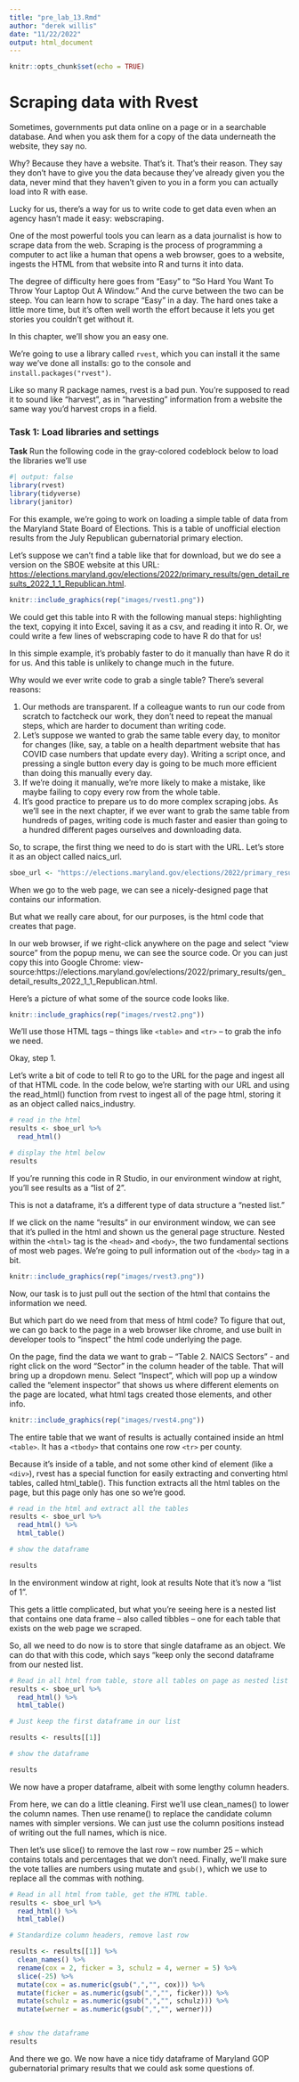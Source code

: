 ```yaml
---
title: "pre_lab_13.Rmd"
author: "derek willis"
date: "11/22/2022"
output: html_document
---
```


```r
knitr::opts_chunk$set(echo = TRUE)
```

# Scraping data with Rvest

Sometimes, governments put data online on a page or in a searchable database. And when you ask them for a copy of the data underneath the website, they say no.

Why? Because they have a website. That's it. That's their reason. They say they don't have to give you the data because they've already given you the data, never mind that they haven't given to you in a form you can actually load into R with ease.

Lucky for us, there's a way for us to write code to get data even when an agency hasn't made it easy: webscraping.

One of the most powerful tools you can learn as a data journalist is how to scrape data from the web. Scraping is the process of programming a computer to act like a human that opens a web browser, goes to a website, ingests the HTML from that website into R and turns it into data.

The degree of difficulty here goes from "Easy" to "So Hard You Want To Throw Your Laptop Out A Window." And the curve between the two can be steep. You can learn how to scrape "Easy" in a day. The hard ones take a little more time, but it's often well worth the effort because it lets you get stories you couldn't get without it.

In this chapter, we'll show you an easy one.

We're going to use a library called `rvest`, which you can install it the same way we've done all installs: go to the console and `install.packages("rvest")`.

Like so many R package names, rvest is a bad pun.  You're supposed to read it to sound like "harvest", as in "harvesting" information from a website the same way you'd harvest crops in a field.

### Task 1: Load libraries and settings
**Task** Run the following code in the gray-colored codeblock below to load the libraries we'll use

```r
#| output: false
library(rvest)
library(tidyverse)
library(janitor)
```

For this example, we're going to work on loading a simple table of data from the Maryland State Board of Elections. This is a table of unofficial election results from the July Republican gubernatorial primary election.

Let's suppose we can't find a table like that for download, but we do see a version on the SBOE website at this URL: [https://elections.maryland.gov/elections/2022/primary_results/gen_detail_results_2022_1_1_Republican.html](https://elections.maryland.gov/elections/2022/primary_results/gen_detail_results_2022_1_1_Republican.html).

```r
knitr::include_graphics(rep("images/rvest1.png"))
```
We could get this table into R with the following manual steps: highlighting the text, copying it into Excel, saving it as a csv, and reading it into R.
Or, we could write a few lines of webscraping code to have R do that for us!

In this simple example, it's probably faster to do it manually than have R do it for us. And this table is unlikely to change much in the future.

Why would we ever write code to grab a single table? There's several reasons:

1. Our methods are transparent.  If a colleague wants to run our code from scratch to factcheck our work, they don't need to repeat the manual steps, which are harder to document than writing code.
2. Let's suppose we wanted to grab the same table every day, to monitor for changes (like, say, a table on a health department website that has COVID case numbers that update every day).  Writing a script once, and pressing a single button every day is going to be much more efficient than doing this manually every day.
3. If we're doing it manually, we're more likely to make a mistake, like maybe failing to copy every row from the whole table.
4. It's good practice to prepare us to do more complex scraping jobs.  As we'll see in the next chapter, if we ever want to grab the same table from hundreds of pages, writing code is much faster and easier than going to a hundred different pages ourselves and downloading data.

So, to scrape, the first thing we need to do is start with the URL. Let's store it as an object called naics_url.

```r
sboe_url <- "https://elections.maryland.gov/elections/2022/primary_results/gen_detail_results_2022_1_1_Republican.html"
```

When we go to the web page, we can see a nicely-designed page that contains our information.

But what we really care about, for our purposes, is the html code that creates that page.

In our web browser, if we right-click anywhere on the page and select "view source" from the popup menu, we can see the source code.  Or you can just copy this into Google Chrome: view-source:https://elections.maryland.gov/elections/2022/primary_results/gen_detail_results_2022_1_1_Republican.html.

Here's a picture of what some of the source code looks like.

```r
knitr::include_graphics(rep("images/rvest2.png"))
```
We'll use those HTML tags -- things like `<table>` and `<tr>` -- to grab the info we need.

Okay, step 1.

Let's write a bit of code to tell R to go to the URL for the page and ingest all of that HTML code. In the code below, we're starting with our URL and using the read_html() function from rvest to ingest all of the page html, storing it as an object called naics_industry.

```r
# read in the html
results <- sboe_url %>%
  read_html()

# display the html below
results

```

If you're running this code in R Studio, in our environment window at right, you'll see results as a "list of 2".

This is not a dataframe, it's a different type of data structure a "nested list."

If we click on the name "results" in our environment window, we can see that it's pulled in the html and shown us the general page structure. Nested within the `<html>` tag is the `<head>` and `<body>`, the two fundamental sections of most web pages. We're going to pull information out of the `<body>` tag in a bit.

```r
knitr::include_graphics(rep("images/rvest3.png"))
```

Now, our task is to just pull out the section of the html that contains the information we need.

But which part do we need from that mess of html code? To figure that out, we can go back to the page in a web browser like chrome, and use built in developer tools to "inspect" the html code underlying the page.

On the page, find the data we want to grab -- "Table 2. NAICS Sectors" - and right click on the word "Sector" in the column header of the table.  That will bring up a dropdown menu. Select "Inspect", which will pop up a window called the "element inspector" that shows us where different elements on the page are located, what html tags created those elements, and other info.

```r
knitr::include_graphics(rep("images/rvest4.png"))
```

The entire table that we want of results is actually contained inside an html `<table>`. It has a `<tbody>` that contains one row `<tr>` per county.

Because it's inside of a table, and not some other kind of element (like a `<div>`), rvest has a special function for easily extracting and converting html tables, called html_table(). This function extracts all the html tables on the page, but this page only has one so we're good.

```r
# read in the html and extract all the tables
results <- sboe_url %>%
  read_html() %>%
  html_table()

# show the dataframe

results
```

In the environment window at right, look at results  Note that it's now a "list of 1".

This gets a little complicated, but what you're seeing here is a nested list that contains one data frame -- also called tibbles --  one for each table that exists on the web page we scraped.

So, all we need to do now is to store that single dataframe as an object.  We can do that with this code, which says "keep only the second dataframe from our nested list.

```r
# Read in all html from table, store all tables on page as nested list of dataframes.
results <- sboe_url %>%
  read_html() %>%
  html_table()

# Just keep the first dataframe in our list

results <- results[[1]]

# show the dataframe

results
```
We now have a proper dataframe, albeit with some lengthy column headers.

From here, we can do a little cleaning. First we'll use clean_names() to lower the column names. Then use rename() to replace the candidate column names with simpler versions. We can just use the column positions instead of writing out the full names, which is nice.

Then let's use slice() to remove the last row -- row number 25 -- which contains totals and percentages that we don't need. Finally, we'll make sure the vote tallies are numbers using mutate and `gsub()`, which we use to replace all the commas with nothing.

```r
# Read in all html from table, get the HTML table.
results <- sboe_url %>%
  read_html() %>%
  html_table()

# Standardize column headers, remove last row

results <- results[[1]] %>%
  clean_names() %>%
  rename(cox = 2, ficker = 3, schulz = 4, werner = 5) %>%
  slice(-25) %>%
  mutate(cox = as.numeric(gsub(",","", cox))) %>%
  mutate(ficker = as.numeric(gsub(",","", ficker))) %>%
  mutate(schulz = as.numeric(gsub(",","", schulz))) %>%
  mutate(werner = as.numeric(gsub(",","", werner)))


# show the dataframe
results

```

And there we go. We now have a nice tidy dataframe of Maryland GOP gubernatorial primary results that we could ask some questions of.